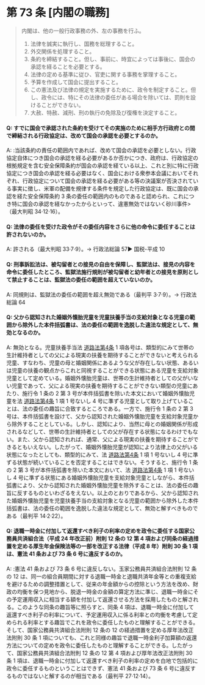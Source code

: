 # 第 73 条 [内閣の職務]

> 内閣は、他の一般行政事務の外、左の事務を行ふ。
>
> 1. 法律を誠実に執行し、国務を総理すること。
> 2. 外交関係を処理すること。
> 3. 条約を締結すること。但し、事前に、時宜によっては事後に、国会の承認を経ることを必要とする。
> 4. 法律の定める基準に従ひ、官吏に関する事務を掌理すること。
> 5. 予算を作成して国会に提出すること。
> 6. この憲法及び法律の規定を実施するために、政令を制定すること。但し、政令には、特にその法律の委任がある場合を除いては、罰則を設けることができない。
> 7. 大赦、特赦、減刑、刑の執行の免除及び復権を決定すること。

#### Q: すでに国会で承認された条約を受けてその実施のために相手方行政府との間で締結される行政協定は、改めて国会の承認を必要とするのか。

A: :当該条約の責任の範囲内であれば、改めて国会の承認を必要としない。行政協定自体につき国会の承認を経る必要があるか否かにつき、政府は、行政協定の根拠規定を含む安全保障条約が国会の承認を経ている以上、これと別に特に行政協定につき国会の承認を経る必要はなく、国会における衆参本会議においてそれぞれ、行政協定について国会の承認を経る必要がある等の決議案が否決されている事実に徴し、米軍の配備を規律する条件を規定した行政協定は、既に国会の承認を経た安全保障条約 3 条の委任の範囲内のものであると認められ、これにつき特に国会の承認を経なかったからといって、違憲無効ではないく砂川事件>（最大判昭 34·12·16）。

#### Q: 法律の委任を受けた政令がその委任内容をさらに他の命令に委任することは許されないのか。

A: 許される（最大判昭 33·7·9）。→ 行政法総論 57▶ 国税-平成 10

#### Q: 刑事訴訟法は、被勾留者との接見の自由を保障し、監獄法は、接見の内容を命令に委任したところ、監獄法施行規則が被勾留者と幼年者との接見を原則として禁止することは、監獄法の委任の範囲を超えていないのか。

A: 同規則は、監獄法の委任の範囲を超え無効である（最判平 3·7·9）。→ 行政法総論 64

#### Q: 父から認知された婚姻外懐胎児童を児童扶養手当の支給対象となる児童の範囲から除外した本件括弧書は、法の委任の範囲を逸脱した違法な規定として、無効となるのか。

A: 無効となる。児童扶養手当法 [道路法第4条](https://elaws.e-gov.go.jp/document?lawid=327AC1000000180#Mp-At_4) 1 項各号は、類型的にみて世帯の生計維持者としての父による現実の扶養を期待することができないと考えられる児童、すなわち、児童の母と婚姻関係にあるような父が存在しない状態、あるいは児童の扶養の観点からこれと同視することができる状態にある児童を支給対象児童として定めている。婚姻外懐胎児童は、世帯の生計維持者としての父がいない児童であって、父による現実の扶養を期待することができない類型の児童にあたり、施行令 1 条の 2 第 3 号が本件括弧書を除いた本文において婚姻外懐胎児童を法 [道路法第4条](https://elaws.e-gov.go.jp/document?lawid=327AC1000000180#Mp-At_4) 1 項 1 号ないし 4 号に準ずる児童として取り上げていることは、法の委任の趣旨に合致するところである。一方で、施行令 1 条の 2 第 3 号は、本件括弧書を設けて、父から認知された婚姻外懐胎児童を支給対象児童から除外することとしている。しかし、認知により、当然に母との婚姻関係が形成されるなどして、世帯の生計維持者としての父が存在する状態になるわけでもない。また、父から認知されれば、通常、父による現実の扶養を期待することができるともいえない。したがって、婚姻外懐胎児童が認知により法律上の父がいる状態になったとしても、類型的にみて、法 [道路法第4条](https://elaws.e-gov.go.jp/document?lawid=327AC1000000180#Mp-At_4) 1 項 1 号ないし 4 号に準ずる状態が続いていることを否定することはできない。そうすると、施行令 1 条の 2 第 3 号が本件括弧書を除いた本文において、法 [道路法第4条](https://elaws.e-gov.go.jp/document?lawid=327AC1000000180#Mp-At_4) 1 項 1 号ないし 4 号に準ずる状態にある婚姻外懐胎児童を支給対象児童としながら、本件括弧書により、父から認知された婚姻外懐胎児童を除外することは、法の委任の趣旨に反するものといわざるをえない。以上のとおりであるから、父から認知された婚姻外懐胎児童を児童扶養手当の支給対象となる児童の範囲から除外した本件括弧書は、法の委任の範囲を逸脱した違法な規定として、無効と解すべきものである（最判平 14·2·22）。

#### Q: 退職一時金に付加して返還すべき利子の利率の定めを政令に委任する国家公務員共済組合法（平成 24 年改正前）附則 12 条の 12 第 4 項および同条の経過措置を定める厚生年金保険法等の一部を改正する法律（平成 8 年）附則 30 条 1 項は、憲法 41 条および 73 条 6 号に違反するのか。

A: :憲法 41 条および 73 条 6 号に違反しない。玉家公務員共済組合法附則 12 条の 12 は、同一の組合員期間に対する退職一時金と退職共済年金等との重複支給を避けるための調整措置として、従来の年金額からの控除という方法を改め、財政の均衡を保つ見地から、脱退一時金の金額の算定方法に準じ、退職一時金にその予定運用収入に相当する額を付加して返還させる方法を採用したものと解される。このような同条の趣旨等に照らすと、同条 4 項は、退職一時金に付加して返還すべき利子の利率について、予定運用収入に係る利率との均衡を考慮して定められる利率とする趣旨でこれを政令に委任したものと理解することができる。そして、国家公務員共済組合法附則 12 条の 12 の経過措置を定める厚年法改正法附則 30 条 1 項についても、これと同様の趣旨で退職一時金利子加算額の返還方法についての定めを政令に委任したものと理解することができる。したがって、国家公務員共済組合法附則 12 条の 12 第 4 項および厚年法改正法附則 30 条 1 項は、退職一時金に付加して返還すべき利子の利率の定めを白地で包括的に政令に委任するものということはできず、憲法 41 条および 73 条 6 号に違反するものではないと解するのが相当である（最判平 27·12·14）。
